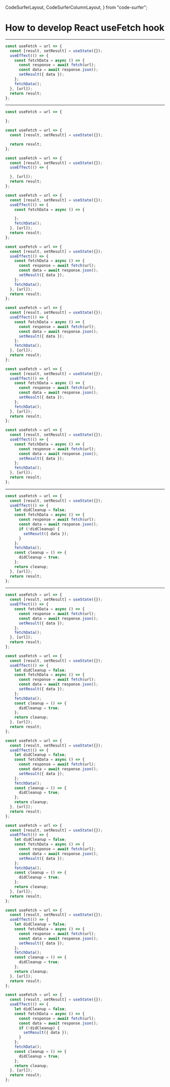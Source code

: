   CodeSurferLayout,
  CodeSurferColumnLayout,
} from "code-surfer";

# How to develop React useFetch hook

---

<CodeSurferLayout>

```js title="Step1: minimal" showNumbers="ture"
const useFetch = url => {
  const [result, setResult] = useState({});
  useEffect(() => {
    const fetchData = async () => {
      const response = await fetch(url);
      const data = await response.json();
      setResult({ data });
    };
    fetchData();
  }, [url]);
  return result;
};
```

</CodeSurferLayout>

---

<CodeSurferLayout>

```js subtitle="Create a hook"
const useFetch = url => {

};
```

```js subtitle="Create a state"
const useFetch = url => {
  const [result, setResult] = useState({});

  return result;
};
```

```js subtitle="Add an effect"
const useFetch = url => {
  const [result, setResult] = useState({});
  useEffect(() => {

  }, [url]);
  return result;
};
```

```js subtitle="Define an async func"
const useFetch = url => {
  const [result, setResult] = useState({});
  useEffect(() => {
    const fetchData = async () => {

    };
    fetchData();
  }, [url]);
  return result;
};
```

```js subtitle="Implement the async func"
const useFetch = url => {
  const [result, setResult] = useState({});
  useEffect(() => {
    const fetchData = async () => {
      const response = await fetch(url);
      const data = await response.json();
      setResult({ data });
    };
    fetchData();
  }, [url]);
  return result;
};
```

```js 5:6 subtitle="Fetch data"
const useFetch = url => {
  const [result, setResult] = useState({});
  useEffect(() => {
    const fetchData = async () => {
      const response = await fetch(url);
      const data = await response.json();
      setResult({ data });
    };
    fetchData();
  }, [url]);
  return result;
};
```

```js 7 subtitle="Set state"
const useFetch = url => {
  const [result, setResult] = useState({});
  useEffect(() => {
    const fetchData = async () => {
      const response = await fetch(url);
      const data = await response.json();
      setResult({ data });
    };
    fetchData();
  }, [url]);
  return result;
};
```

```js 10 subtitle="Follow exhaustive-deps rule"
const useFetch = url => {
  const [result, setResult] = useState({});
  useEffect(() => {
    const fetchData = async () => {
      const response = await fetch(url);
      const data = await response.json();
      setResult({ data });
    };
    fetchData();
  }, [url]);
  return result;
};
```

</CodeSurferLayout>

---

<CodeSurferLayout>


```js title="Step2: cleaned-up flag"
const useFetch = url => {
  const [result, setResult] = useState({});
  useEffect(() => {
    let didCleanup = false;
    const fetchData = async () => {
      const response = await fetch(url);
      const data = await response.json();
      if (!didCleanup) {
        setResult({ data });
      }
    };
    fetchData();
    const cleanup = () => {
      didCleanup = true;
    };
    return cleanup;
  }, [url]);
  return result;
};
```

</CodeSurferLayout>

---

<CodeSurferLayout>


```js subtitle="From step1"
const useFetch = url => {
  const [result, setResult] = useState({});
  useEffect(() => {
    const fetchData = async () => {
      const response = await fetch(url);
      const data = await response.json();
      setResult({ data });
    };
    fetchData();
  }, [url]);
  return result;
};
```

```js subtitle="Introduce a didCleanup flag"
const useFetch = url => {
  const [result, setResult] = useState({});
  useEffect(() => {
    let didCleanup = false;
    const fetchData = async () => {
      const response = await fetch(url);
      const data = await response.json();
      setResult({ data });
    };
    fetchData();
    const cleanup = () => {
      didCleanup = true;
    };
    return cleanup;
  }, [url]);
  return result;
};
```

```js 4 subtitle="Define a didCleanup flag"
const useFetch = url => {
  const [result, setResult] = useState({});
  useEffect(() => {
    let didCleanup = false;
    const fetchData = async () => {
      const response = await fetch(url);
      const data = await response.json();
      setResult({ data });
    };
    fetchData();
    const cleanup = () => {
      didCleanup = true;
    };
    return cleanup;
  }, [url]);
  return result;
};
```

```js 11:13 subtitle="Define a cleanup func"
const useFetch = url => {
  const [result, setResult] = useState({});
  useEffect(() => {
    let didCleanup = false;
    const fetchData = async () => {
      const response = await fetch(url);
      const data = await response.json();
      setResult({ data });
    };
    fetchData();
    const cleanup = () => {
      didCleanup = true;
    };
    return cleanup;
  }, [url]);
  return result;
};
```

```js 14 subtitle="Return the cleanup func"
const useFetch = url => {
  const [result, setResult] = useState({});
  useEffect(() => {
    let didCleanup = false;
    const fetchData = async () => {
      const response = await fetch(url);
      const data = await response.json();
      setResult({ data });
    };
    fetchData();
    const cleanup = () => {
      didCleanup = true;
    };
    return cleanup;
  }, [url]);
  return result;
};
```

```js subtitle="Only set state if not didCleanup"
const useFetch = url => {
  const [result, setResult] = useState({});
  useEffect(() => {
    let didCleanup = false;
    const fetchData = async () => {
      const response = await fetch(url);
      const data = await response.json();
      if (!didCleanup) {
        setResult({ data });
      }
    };
    fetchData();
    const cleanup = () => {
      didCleanup = true;
    };
    return cleanup;
  }, [url]);
  return result;
};
```

</CodeSurferLayout>
